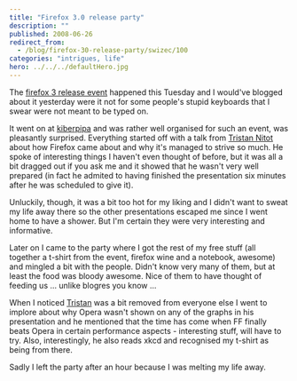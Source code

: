```yaml
---
title: "Firefox 3.0 release party"
description: ""
published: 2008-06-26
redirect_from:
  - /blog/firefox-30-release-party/swizec/100
categories: "intrigues, life"
hero: ../../../defaultHero.jpg
---
```


The [firefox 3 release event](http://www.kiberpipa.org/firefox/) happened this Tuesday and I would've blogged about it yesterday were it not for some people's stupid keyboards that I swear were not meant to be typed on.

It went on at [kiberpipa](http://www.kiberpipa.org/) and was rather well organised for such an event, was pleasantly surprised. Everything started off with a talk from [Tristan Nitot](http://standblog.org/blog/) about how Firefox came about and why it's managed to strive so much. He spoke of interesting things I haven't even thought of before, but it was all a bit dragged out if you ask me and it showed that he wasn't very well prepared (in fact he admited to having finished the presentation six minutes after he was scheduled to give it).

Unluckily, though, it was a bit too hot for my liking and I didn't want to sweat my life away there so the other presentations escaped me since I went home to have a shower. But I'm certain they were very interesting and informative.

Later on I came to the party where I got the rest of my free stuff (all together a t-shirt from the event, firefox wine and a notebook, awesome) and mingled a bit with the people. Didn't know very many of them, but at least the food was bloody awesome. Nice of them to have thought of feeding us ... unlike blogres you know ...

When I noticed [Tristan](http://standblog.org/blog/) was a bit removed from everyone else I went to implore about why Opera wasn't shown on any of the graphs in his presentation and he mentioned that the time has come when FF finally beats Opera in certain performance aspects - interesting stuff, will have to try. Also, interestingly, he also reads xkcd and recognised my t-shirt as being from there.

Sadly I left the party after an hour because I was melting my life away.
